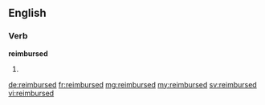 ==English==

===Verb===
'''reimbursed'''

# {{past of|reimburse}}

[[de:reimbursed]]
[[fr:reimbursed]]
[[mg:reimbursed]]
[[my:reimbursed]]
[[sv:reimbursed]]
[[vi:reimbursed]]